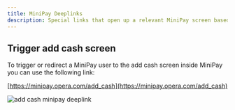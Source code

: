 ```yaml
---
title: MiniPay Deeplinks
description: Special links that open up a relevant MiniPay screen based on intent
---
```


## Trigger add cash screen

To trigger or redirect a MiniPay user to the add cash screen inside MiniPay you can use the following link:

[https://minipay.opera.com/add_cash](https://minipay.opera.com/add_cash)

![add cash minipay deeplink](/img/build/build-on-minipay/deeplinks/add-cash-deeplink.gif)
